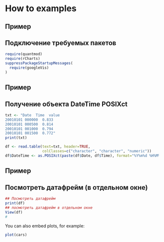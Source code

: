 How to examples
========================================================


## Пример
## Подключение требуемых пакетов
```r
require(quantmod)
require(rCharts)
suppressPackageStartupMessages(
  require(googleVis)
)
```

## Пример
## Получение объекта DateTime POSIXct
```r
txt <- "Date  Time  value
20010101 000000  0.833
20010101 000500  0.814
20010101 001000  0.794
20010101 001500  0.772"
print(txt)

df <- read.table(text=txt, header=TRUE, 
                 colClasses=c("character", "character", "numeric"))
df$DateTime <- as.POSIXct(paste(df$Date, df$Time), format="%Y%m%d %H%M%S")
```

## Пример
## Посмотреть датафрейм (в отдельном окне)
```r
## Посмотреть датафрейм
print(df)
## посмотреть датафрейм в отдельном окне
View(df)
#
```

You can also embed plots, for example:

```r
plot(cars)
```

